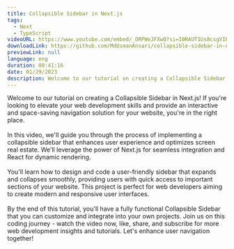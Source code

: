 ```yaml
---
title: Collapsible Sidebar in Next.js
tags:
  - Next
  - TypeScript
videoURL: https://www.youtube.com/embed/_ORPWeJFXwQ?si=I0RAUT1Us8csgVIB
downloadLink: https://github.com/MdUsmanAnsari/collapsible-sidebar-in-nextjs
previewLink: null
language: eng
duration: 00:41:16
date: 01/29/2023
description: Welcome to our tutorial on creating a Collapsible Sidebar in Next.js! If you're looking to elevate your web development skills and provide an interactive and space-saving navigation solution for your website, you're in the right place.
---
```


Welcome to our tutorial on creating a Collapsible Sidebar in Next.js! If you're looking to elevate your web development skills and provide an interactive and space-saving navigation solution for your website, you're in the right place.<br /><br />In this video, we'll guide you through the process of implementing a collapsible sidebar that enhances user experience and optimizes screen real estate. We'll leverage the power of Next.js for seamless integration and React for dynamic rendering.<br /><br />You'll learn how to design and code a user-friendly sidebar that expands and collapses smoothly, providing users with quick access to important sections of your website. This project is perfect for web developers aiming to create modern and responsive user interfaces.<br /><br />By the end of this tutorial, you'll have a fully functional Collapsible Sidebar that you can customize and integrate into your own projects. Join us on this coding journey - watch the video now, like, share, and subscribe for more web development insights and tutorials. Let's enhance user navigation together!

